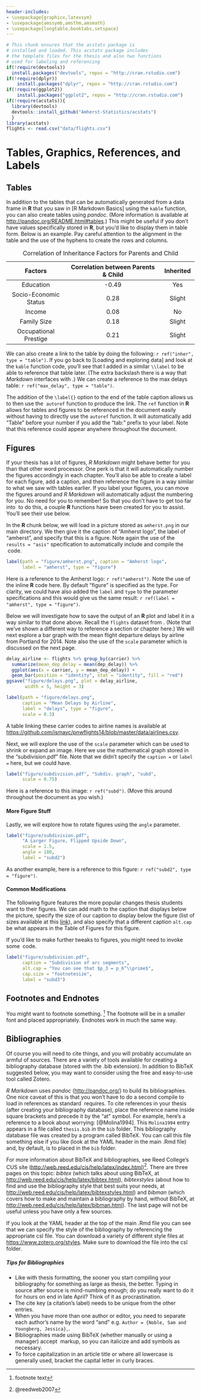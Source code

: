```yaml
---
header-includes:
- \usepackage{graphicx,latexsym}
- \usepackage{amssymb,amsthm,amsmath}
- \usepackage{longtable,booktabs,setspace}
---
```


<!--
You can delete the header-includes (lines 3-6 above) if you like and also the chunk below since it is loaded in the skeleton.Rmd file.  They are included so that chap3.Rmd will compile by itself when you hit Knit PDF.
-->

```r
# This chunk ensures that the acstats package is
# installed and loaded. This acstats package includes
# the template files for the thesis and also two functions
# used for labeling and referencing
if(!require(devtools))
  install.packages("devtools", repos = "http://cran.rstudio.com")
if(!require(dplyr))
    install.packages("dplyr", repos = "http://cran.rstudio.com")
if(!require(ggplot2))
    install.packages("ggplot2", repos = "http://cran.rstudio.com")
if(!require(acstats)){
  library(devtools)
  devtools::install_github("Amherst-Statistics/acstats")
  }
library(acstats)
flights <- read.csv("data/flights.csv")
```


# Tables, Graphics, References, and Labels {#ref_labels}

## Tables

In addition to the tables that can be automatically generated from a data frame in **R** that you saw in [R Markdown Basics] using the `kable` function, you can also create tables using _pandoc_. (More information is available at <http://pandoc.org/README.html#tables>.)  This might be useful if you don't have values specifically stored in **R**, but you'd like to display them in table form.  Below is an example.  Pay careful attention to the alignment in the table and the use of the hyphens to create the rows and columns.

----------------------------------------------------------------------------------
  Factors                    Correlation between Parents & Child      Inherited
------------------------- ----------------------------------------- --------------
  Education                                -0.49                         Yes
  
  Socio-Economic Status                     0.28                        Slight   
  
  Income                                    0.08                          No
  
  Family Size                               0.18                        Slight
  
  Occupational Prestige                     0.21                        Slight
------------------------- ----------------------------------------- --------------
Table: Correlation of Inheritance Factors for Parents and Child \label{tab:inher}

We can also create a link to the table by doing the following: `r ref("inher", type = "table")`.  If you go back to [Loading and exploring data] and look at the `kable` function code, you'll see that I added in a similar `\\label` to be able to reference that table later.  (The extra backslash there is a way that _Markdown_ interfaces with \LaTeX\.) We can create a reference to the max delays table: `r ref("max_delay", type = "table")`.

The addition of the `\label{}` option to the end of the table caption allows us to then use the \LaTeX\ `autoref` function to produce the link. The `ref` function in **R** allows for tables and figures to be referenced in the document easily without having to directly use the `autoref` function.  It will automatically add "Table" before your number if you add the "tab:" prefix to your label. Note that this reference could appear anywhere throughout the document.  

<!-- We will next explore ways to create this label-ref link using figures. -->

\clearpage

<!-- clearpage ends the page, and also dumps out all floats.
  Floats are things like tables and figures. -->


## Figures

If your thesis has a lot of figures, _R Markdown_ might behave better for you than that other word processor.  One perk is that it will automatically number the figures accordingly in each chapter.    You'll also be able to create a label for each figure, add a caption, and then reference the figure in a way similar to what we saw with tables earlier.  If you label your figures, you can move the figures around and _R Markdown_ will automatically adjust the numbering for you.  No need for you to remember!  So that you don't have to get too far into \LaTeX\ to do this, a couple **R** functions have been created for you to assist.  You'll see their use below.

<!--
One thing that may be annoying is the way _R Markdown_ handles "floats" like tables and figures (it's really \LaTeX's fault). \LaTeX\ will try to find the best place to put your object based on the text around it and until you're really, truly done writing you should just leave it where it lies. There are some optional arguments specified in the options parameter of the `label` function.  If you need to shift your figure around, it might be good to look here on tweaking the options argument:  <https://en.wikibooks.org/wiki/LaTeX/Floats,_Figures_and_Captions>

If you need a graphic or tabular material to be part of the text, you can just put it inline. If you need it to appear in the list of figures or tables, it should be placed in a code chunk.
-->


In the **R** chunk below, we will load in a picture stored as `amherst.png` in our main directory.  We then give it the caption of "Amherst logo", the label of "amherst", and specify that this is a figure.  Note again the use of the `results = "asis"` specification to automatically include and compile the \LaTeX\ code.

```r
label(path = "figure/amherst.png", caption = "Amherst logo", 
      label = "amherst", type = "figure")
```

Here is a reference to the Amherst logo: `r ref("amherst")`.  Note the use of the inline **R** code here.  By default "figure" is specified as the type.  For clarity, we could have also added the `label` and `type` to the parameter specifications and this would give us the same result: `r ref(label = "amherst", type = "figure")`.

\clearpage 

<!-- starts a new page and stops trying to place floats such as tables and figures -->

Below we will investigate how to save the output of an **R** plot and label it in a way similar to that done above.  Recall the `flights` dataset from [](#rmd-basics).  (Note that we've shown a different way to reference a section or chapter here.)  We will next explore a bar graph with the mean flight departure delays by airline from Portland for 2014.  Note also the use of the `scale` parameter which is discussed on the next page.

```r
delay_airline <- flights %>% group_by(carrier) %>%
  summarize(mean_dep_delay = mean(dep_delay)) %>%
  ggplot(aes(x = carrier, y = mean_dep_delay)) +
  geom_bar(position = "identity", stat = "identity", fill = "red")
ggsave("figure/delays.png", plot = delay_airline, 
       width = 5, height = 3)
```

```r
label(path = "figure/delays.png", 
      caption = "Mean Delays by Airline", 
      label = "delays", type = "figure",
      scale = 0.3)
```

A table linking these carrier codes to airline names is available at <https://github.com/ismayc/pnwflights14/blob/master/data/airlines.csv>.

\clearpage

Next, we will explore the use of the `scale` parameter which can be used to shrink or expand an image.  Here we use the mathematical graph stored in the "subdivision.pdf" file.  Note that we didn't specify the `caption =` or `label =` here, but we could have.

```r
label("figure/subdivision.pdf", "Subdiv. graph", "subd", 
      scale = 0.75)
```

Here is a reference to this image: `r ref("subd")`.  (Move this around throughout the document as you wish.)

#### More Figure Stuff

Lastly, we will explore how to rotate figures using the `angle` parameter.

```r
label("figure/subdivision.pdf", 
      "A Larger Figure, Flipped Upside Down", 
      scale = 1.5,
      angle = 180,
      label = "subd2")
```

As another example, here is a reference to this figure: `r ref("subd2", type = "figure")`.  

#### Common Modifications

The following figure features the more popular changes thesis students want to their figures. We can add math to the caption that displays below the picture, specify the size of our caption to display below the figure (list of sizes available at this [link](http://www.emerson.emory.edu/services/latex/latex_169.html#SEC169)), and also specify that a different caption `alt.cap` be what appears in the Table of Figures for this figure.

If you'd like to make further tweaks to figures, you might need to invoke some \LaTeX\ code.  

```r
label("figure/subdivision.pdf", 
      caption = "Subdivision of arc segments",
      alt.cap = "You can see that $p_3 = p_6^\\prime$",
      cap.size = "footnotesize",
      label = "subd3")
```

<!-- Note here that you need to have two backslashes before LaTeX commands such as prime -->

## Footnotes and Endnotes

You might want to footnote something. ^[footnote text] The footnote will be in a smaller font and placed appropriately. Endnotes work in much the same way. 

## Bibliographies

Of course you will need to cite things, and you will probably accumulate an armful of sources. There are a variety of tools available for creating a bibliography database (stored with the .bib extension).  In addition to BibTeX suggested below, you may want to consider using the free and easy-to-use tool called Zotero.  

_R Markdown_ uses _pandoc_ (<http://pandoc.org/>) to build its bibliographies.  One nice caveat of this is that you won't have to do a second compile to load in references as standard \LaTeX\ requires. To cite references in your thesis (after creating your bibliography database), place the reference name inside square brackets and precede it by the "at" symbol.  For example, here's a reference to a book about worrying:  [@Molina1994].  This `Molina1994` entry appears in a file called `thesis.bib` in the `bib` folder.  This bibliography database file was created by a program called BibTeX.  You can call this file something else if you like (look at the YAML header in the main .Rmd file) and, by default, is to placed in the `bib` folder.  

For more information about BibTeX and bibliographies, see Reed College's CUS site (<http://web.reed.edu/cis/help/latex/index.html>)^[@reedweb2007]. There are three pages on this topic:  _bibtex_ (which talks about using BibTeX, at <http://web.reed.edu/cis/help/latex/bibtex.html>), _bibtexstyles_ (about how to find and use the bibliography style that best suits your needs, at <http://web.reed.edu/cis/help/latex/bibtexstyles.html>) and _bibman_ (which covers how to make and maintain a bibliography by hand, without BibTeX, at <http://web.reed.edu/cis/help/latex/bibman.html>). The last page will not be useful unless you have only a few sources.

If you look at the YAML header at the top of the main .Rmd file you can see that we can specify the style of the bibliography by referencing the appropriate csl file.  You can download a variety of different style files at <https://www.zotero.org/styles>.  Make sure to download the file into the csl folder.

##### Tips for Bibliographies

- Like with thesis formatting, the sooner you start compiling your bibliography for something as large as thesis, the better. Typing in source after source is mind-numbing enough; do you really want to do it for hours on end in late April? Think of it as procrastination.
- The cite key (a citation's label) needs to be unique from the other entries.
- When you have more than one author or editor, you need to separate each author's name by the word "and" e.g. `Author = {Noble, Sam and Youngberg, Jessica},`.
- Bibliographies made using BibTeX (whether manually or using a manager) accept \LaTeX\ markup, so you can italicize and add symbols as necessary.
- To force capitalization in an article title or where all lowercase is generally used, bracket the capital letter in curly braces.



